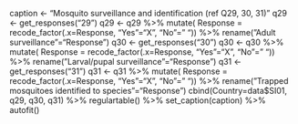 
caption <- "Mosquito surveillance and identification (ref Q29, 30, 31)"
q29 <- get_responses("29")
q29 <- q29 %>% 
  mutate( Response = recode_factor(.x=Response,
                                   "Yes"="X",
                                   "No"=" ")) %>%
  rename("Adult surveillance"="Response") 
q30 <- get_responses("30")
q30 <- q30 %>% 
  mutate( Response = recode_factor(.x=Response,
                                   "Yes"="X",
                                   "No"=" ")) %>%
  rename("Larval/pupal surveillance"="Response")
q31 <- get_responses("31")
q31 <- q31 %>% 
  mutate( Response = recode_factor(.x=Response,
                                   "Yes"="X",
                                   "No"=" ")) %>%
  rename("Trapped mosquitoes identified to species"="Response")
cbind(Country=data$SI01, q29, q30, q31) %>%
  regulartable() %>%
  set_caption(caption) %>% autofit()

 
